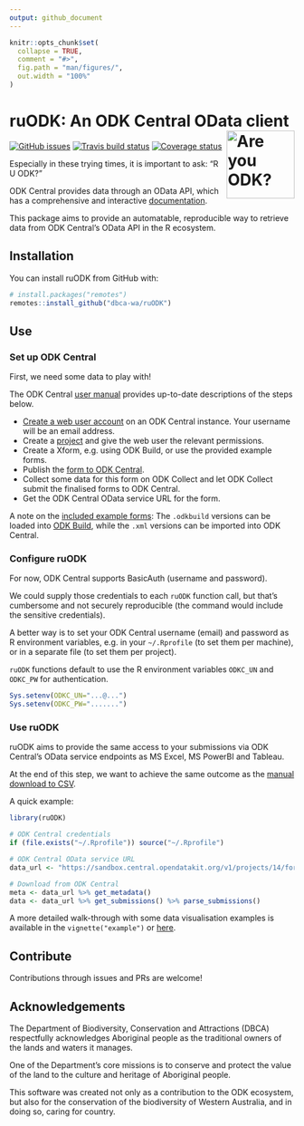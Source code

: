 ```yaml
---
output: github_document
---
```


<!-- README.md is generated from README.Rmd. Please edit that file -->

```r
knitr::opts_chunk$set(
  collapse = TRUE,
  comment = "#>",
  fig.path = "man/figures/",
  out.width = "100%"
)
```
# ruODK: An ODK Central OData client <img src="man/figures/ruODK.png" align="right" alt="Are you ODK?" width="120" />
[![GitHub issues](https://img.shields.io/github/issues/dbca-wa/ruodk.svg?style=popout)](https://github.com/dbca-wa/ruODK/issues)
[![Travis build status](https://travis-ci.org/dbca-wa/ruODK.svg?branch=master)](https://travis-ci.org/dbca-wa/ruODK)
[![Coverage status](https://codecov.io/gh/dbca-wa/ruODK/branch/master/graph/badge.svg)](https://codecov.io/github/dbca-wa/ruODK?branch=master)
  
Especially in these trying times, it is important to ask: "R U ODK?"

ODK Central provides data through an OData API, which has a comprehensive and 
interactive [documentation](https://odkcentral.docs.apiary.io/#reference/odata-endpoints).

This package aims to provide an automatable, reproducible way to retrieve data
from ODK Central's OData API in the R ecosystem.

## Installation

You can install ruODK from GitHub with:

```r
# install.packages("remotes")
remotes::install_github("dbca-wa/ruODK")
```

## Use

### Set up ODK Central
First, we need some data to play with!

The ODK Central [user manual](https://docs.opendatakit.org/central-using/) 
provides up-to-date descriptions of the steps below.

* [Create a web user account](https://docs.opendatakit.org/central-users/#creating-a-web-user) 
  on an ODK Central instance. Your username will be an email address.
* Create a [project](https://docs.opendatakit.org/central-projects/) and give the
  web user the relevant permissions.
* Create a Xform, e.g. using ODK Build, or use the provided example forms.
* Publish the [form to ODK Central](https://docs.opendatakit.org/central-forms/).
* Collect some data for this form on ODK Collect and let ODK Collect submit the
  finalised forms to ODK Central.
* Get the ODK Central OData service URL for the form.

A note on the [included example forms](https://github.com/dbca-wa/ruODK/tree/master/inst/extdata): 
The `.odkbuild` versions can be loaded into [ODK Build](https://build.opendatakit.org/), 
while the `.xml` versions can be imported into ODK Central.

### Configure ruODK
For now, ODK Central supports BasicAuth (username and password).

We could supply those credentials to each `ruODK` function call, but that's
cumbersome and not securely reproducible (the command would include the sensitive 
credentials).

A better way is to set your ODK Central username (email) and password as 
R environment variables, e.g. in your `~/.Rprofile` (to set them per machine),
or in a separate file (to set them per project).

`ruODK` functions default to use the R environment variables `ODKC_UN` and `ODKC_PW`
for authentication.
  
```r
Sys.setenv(ODKC_UN="...@...")
Sys.setenv(ODKC_PW=".......")
```

### Use ruODK

ruODK aims to provide the same access to your submissions via ODK Central's 
OData service endpoints as MS Excel, MS PowerBI and Tableau.

At the end of this step, we want to achieve the same outcome as the [manual
download to CSV](https://docs.opendatakit.org/central-submissions/#downloading-submissions-as-csvs).

A quick example:

```r
library(ruODK)

# ODK Central credentials
if (file.exists("~/.Rprofile")) source("~/.Rprofile")

# ODK Central OData service URL
data_url <- "https://sandbox.central.opendatakit.org/v1/projects/14/forms/build_Flora-Quadrat-0-2_1558575936.svc"

# Download from ODK Central
meta <- data_url %>% get_metadata()
data <- data_url %>% get_submissions() %>% parse_submissions()
```

A more detailed walk-through with some data visualisation examples is available
in the `vignette("example")` or 
[here](https://dbca-wa.github.io/ruODK/articles/example.html).

## Contribute
Contributions through issues and PRs are welcome!

## Acknowledgements
The Department of Biodiversity, Conservation and Attractions (DBCA) respectfully 
acknowledges Aboriginal people as the traditional owners of the lands and waters 
it manages.

One of the Department's core missions is to conserve and protect the value of 
the land to the culture and heritage of Aboriginal people.

This software was created not only as a contribution to the ODK ecosystem, 
but also for the conservation of the biodiversity of Western Australia, and in 
doing so, caring for country.